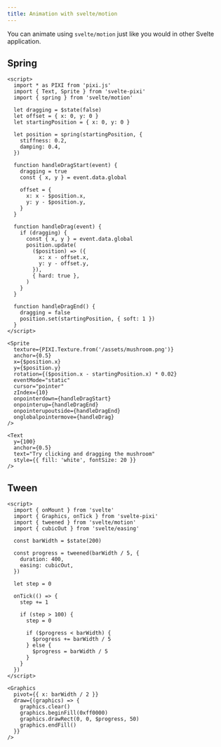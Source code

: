 ```yaml
---
title: Animation with svelte/motion
---
```


You can animate using `svelte/motion` just like you would in other Svelte application.

## Spring

```svelte live
<script>
  import * as PIXI from 'pixi.js'
  import { Text, Sprite } from 'svelte-pixi'
  import { spring } from 'svelte/motion'

  let dragging = $state(false)
  let offset = { x: 0, y: 0 }
  let startingPosition = { x: 0, y: 0 }

  let position = spring(startingPosition, {
    stiffness: 0.2,
    damping: 0.4,
  })

  function handleDragStart(event) {
    dragging = true
    const { x, y } = event.data.global

    offset = {
      x: x - $position.x,
      y: y - $position.y,
    }
  }

  function handleDrag(event) {
    if (dragging) {
      const { x, y } = event.data.global
      position.update(
        ($position) => ({
          x: x - offset.x,
          y: y - offset.y,
        }),
        { hard: true },
      )
    }
  }

  function handleDragEnd() {
    dragging = false
    position.set(startingPosition, { soft: 1 })
  }
</script>

<Sprite
  texture={PIXI.Texture.from('/assets/mushroom.png')}
  anchor={0.5}
  x={$position.x}
  y={$position.y}
  rotation={($position.x - startingPosition.x) * 0.02}
  eventMode="static"
  cursor="pointer"
  zIndex={10}
  onpointerdown={handleDragStart}
  onpointerup={handleDragEnd}
  onpointerupoutside={handleDragEnd}
  onglobalpointermove={handleDrag}
/>

<Text
  y={100}
  anchor={0.5}
  text="Try clicking and dragging the mushroom"
  style={{ fill: 'white', fontSize: 20 }}
/>
```

## Tween

```svelte live
<script>
  import { onMount } from 'svelte'
  import { Graphics, onTick } from 'svelte-pixi'
  import { tweened } from 'svelte/motion'
  import { cubicOut } from 'svelte/easing'

  const barWidth = $state(200)

  const progress = tweened(barWidth / 5, {
    duration: 400,
    easing: cubicOut,
  })

  let step = 0

  onTick(() => {
    step += 1

    if (step > 100) {
      step = 0

      if ($progress < barWidth) {
        $progress += barWidth / 5
      } else {
        $progress = barWidth / 5
      }
    }
  })
</script>

<Graphics
  pivot={{ x: barWidth / 2 }}
  draw={(graphics) => {
    graphics.clear()
    graphics.beginFill(0xff0000)
    graphics.drawRect(0, 0, $progress, 50)
    graphics.endFill()
  }}
/>
```

